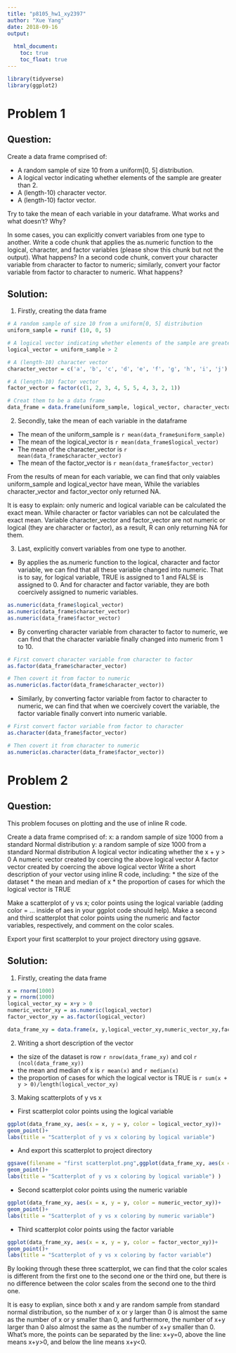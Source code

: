 ```yaml
---
title: "p8105_hw1_xy2397"
author: "Xue Yang"
date: 2018-09-16
output:
  
  html_document:
    toc: true
    toc_float: true
---
```



```r
library(tidyverse)
library(ggplot2)
```


# Problem 1

## Question:
Create a data frame comprised of:

* A random sample of size 10 from a uniform[0, 5] distribution.
* A logical vector indicating whether elements of the sample are greater than 2.
* A (length-10) character vector.
* A (length-10) factor vector.

Try to take the mean of each variable in your dataframe. What works and what doesn’t? Why?

In some cases, you can explicitly convert variables from one type to another. Write a code chunk that applies the as.numeric function to the logical, character, and factor variables (please show this chunk but not the output). What happens? In a second code chunk, convert your character variable from character to factor to numeric; similarly, convert your factor variable from factor to character to numeric. What happens?


## Solution:

1. Firstly, creating the data frame

```r

# A random sample of size 10 from a uniform[0, 5] distribution
uniform_sample = runif (10, 0, 5)

# A logical vector indicating whether elements of the sample are greater than 2
logical_vector = uniform_sample > 2

# A (length-10) character vector
character_vector = c('a', 'b', 'c', 'd', 'e', 'f', 'g', 'h', 'i', 'j')

# A (length-10) factor vector
factor_vector = factor(c(1, 2, 3, 4, 5, 5, 4, 3, 2, 1))

# Creat them to be a data frame
data_frame = data.frame(uniform_sample, logical_vector, character_vector, factor_vector)
```


2. Secondly, take the mean of each variable in the dataframe

* The mean of the uniform_sample is `r mean(data_frame$uniform_sample)`
* The mean of the logical_vector is `r mean(data_frame$logical_vector)`
* The mean of the character_vector is `r mean(data_frame$character_vector)`
* The mean of the factor_vector is `r mean(data_frame$factor_vector)`

From the results of mean for each variable, we can find that only vaiables uniform_sample and logical_vector have mean, While the variables character_vector and factor_vector only returned NA. 

It is easy to explain: only numeric and logical variable can be calculated the exact mean. While character or factor variables can not be calculated the exact mean. Variable character_vector and factor_vector are not numeric or logical (they are character or factor), as a result, R can only returning NA for them.


3. Last,  explicitly convert variables from one type to another.


*    By applies the as.numeric function to the logical, character and factor variable, we can find that all these variable changed into numeric. That is to say, for logical variable, TRUE is assigned to 1 and FALSE is assigned to 0. And for character and factor variable, they are both coercively assigned to numeric variables.

```r
as.numeric(data_frame$logical_vector)
as.numeric(data_frame$character_vector)
as.numeric(data_frame$factor_vector)
```

*    By converting character variable from character to factor to numeric, we can find that the character variable finally changed into numeric from 1 to 10.

```r

# First convert character variable from character to factor
as.factor(data_frame$character_vector)

# Then covert it from factor to numeric
as.numeric(as.factor(data_frame$character_vector))    
```


*    Similarly, by converting factor variable from factor to character to numeric, we can find that when we coercively covert the variable, the factor variable finally convert into numeric variable.
```r

# First convert factor variable from factor to character
as.character(data_frame$factor_vector)

# Then covert it from character to numeric
as.numeric(as.character(data_frame$factor_vector))
```




# Problem 2

## Question:

This problem focuses on plotting and the use of inline R code.

Create a data frame comprised of:
x: a random sample of size 1000 from a standard Normal distribution
y: a random sample of size 1000 from a standard Normal distribution
A logical vector indicating whether the x + y > 0
A numeric vector created by coercing the above logical vector
A factor vector created by coercing the above logical vector
Write a short description of your vector using inline R code, including: * the size of the dataset * the mean and median of x * the proportion of cases for which the logical vector is TRUE

Make a scatterplot of y vs x; color points using the logical variable (adding color = ... inside of aes in your ggplot code should help). Make a second and third scatterplot that color points using the numeric and factor variables, respectively, and comment on the color scales.

Export your first scatterplot to your project directory using ggsave.



## Solution:

1. Firstly, creating the data frame

```r
x = rnorm(1000)
y = rnorm(1000)
logical_vector_xy = x+y > 0
numeric_vector_xy = as.numeric(logical_vector)
factor_vector_xy = as.factor(logical_vector)

data_frame_xy = data.frame(x, y,logical_vector_xy,numeric_vector_xy,factor_vector_xy)
```


2. Writing a short description of the vector

* the size of the dataset is row `r nrow(data_frame_xy)` and col `r (ncol(data_frame_xy))` 
* the mean and median of x is `r mean(x)` and `r median(x)`
* the proportion of cases for which the logical vector is TRUE is `r sum(x + y > 0)/length(logical_vector_xy)`

3. Making scatterplots of y vs x

*   First scatterplot color points using the logical variable
```r
ggplot(data_frame_xy, aes(x = x, y = y, color = logical_vector_xy))+
geom_point()+
labs(title = "Scatterplot of y vs x coloring by logical variable") 
```

*   And export this scatterplot to project directory
```r
ggsave(filename = "first scatterplot.png",ggplot(data_frame_xy, aes(x = x, y = y, color = logical_vector_xy))+
geom_point()+
labs(title = "Scatterplot of y vs x coloring by logical variable") )
```


*   Second scatterplot color points using the numeric variable
```r
ggplot(data_frame_xy, aes(x = x, y = y, color = numeric_vector_xy))+
geom_point()+
labs(title = "Scatterplot of y vs x coloring by numeric variable") 
```


*   Third scatterplot color points using the factor variable
```r
ggplot(data_frame_xy, aes(x = x, y = y, color = factor_vector_xy))+
geom_point()+
labs(title = "Scatterplot of y vs x coloring by factor variable") 
```

By looking through these three scatterplot, we can find that the color scales is different from the first one to the second one or the third one, but there is no difference between the color scales from the second one to the third one. 

It is easy to explian, since both x and y are random sample from standard normal distribution, so the number of x or y larger than 0 is almost the same as the number of x or y smaller than 0, and furthermore, the number of x+y larger than 0 also almost the same as the number of x+y smaller than 0. What's more, the points can be separated by the line: x+y=0, above the line means x+y>0, and below the line means x+y<0.

